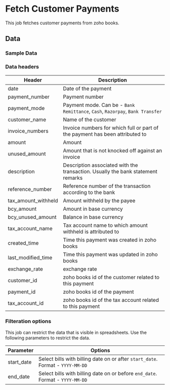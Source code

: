 # Fetch Customer Payments

This job fetches customer payments from zoho books. 

<AddJob
  template="gsheet_zoho_books_db_get_customer_payments"
/>

## Data

### Sample Data

<Gsheet
  src="https://docs.google.com/spreadsheets/d/1-gX-uq5YrTW-6gQJYM-mNXitEOfJLTiQCvPtV8CR1Yc/edit#gid=42412730"
/>

### Data headers

| Header | Description |
|----|----|
| date | Date of the payment |
| payment_number | Payment number |
| payment_mode | Payment mode. Can be - `Bank Remittance`, `Cash`, `Razorpay`, `Bank Transfer` |
| customer_name | Name of the customer |
| invoice_numbers | Invoice numbers for which full or part of the payment has been attributed to |
| amount | Amount  |
| unused_amount | Amount that is not knocked off against an invoice |
| description | Description associated with the transaction. Usually the bank statement remarks |
| reference_number | Reference number of the transaction according to the bank |
| tax_amount_withheld | Amount withheld by the payee |
| bcy_amount | Amount in base currency  |
| bcy_unused_amount | Balance in base currency |
| tax_account_name | Tax account name to which amount withheld is attributed to |
| created_time | Time this payment was created in zoho books |
| last_modified_time | Time this payment was updated in zoho books |
| exchange_rate | exchange rate |
| customer_id | zoho books id of the customer related to this payment |
| payment_id | zoho books id of the payment |
| tax_account_id | zoho books id of the tax account related to this payment |
### Filteration options

This job can restrict the data that is visible in spreadsheets. Use the following parameters to restrict the data.

| Parameter | Options |
|----|----|
| start_date | Select bills with billing date on or after `start_date`. Format - `YYYY-MM-DD` |
| end_date | Select bills with billing date on or before `end_date`. Format - `YYYY-MM-DD` |
<!---
| contact_id | Select bills related to a particular contact (either customer or vendor). Contact id is the id of the customer or vendor from zoho books.  |
-->

<!---
## Others

### Similar jobs

Similar sort of data can be achieved by using get accounting transaction job and filtering it by invoice type. 

### Reports that use this job

Here are some of the report templates that use this job: 
-->